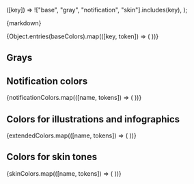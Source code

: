 
  ([key]) => !["base", "gray", "notification", "skin"].includes(key),
);

<Meta title="Rotterdam/Color" />

<Markdown>{markdown}</Markdown>

<FigmaLink href="https://www.figma.com/file/ZWSC4gCrOXRUR9UX3aoZ8x/?node-id=415-12199" />

<ColorPalette>
  {Object.entries(baseColors).map(([key, token]) => (
    <ColorItem title={key} colors={[token]} />
  ))}
</ColorPalette>

## Grays

<ColorPalette>
  <ColorItem title="Gray" colors={Object.values(grayTones)} />
</ColorPalette>

## Notification colors

<FigmaLink href="https://www.figma.com/file/ZWSC4gCrOXRUR9UX3aoZ8x/?node-id=431-13653" />

<ColorPalette>
  {notificationColors.map(([name, tokens]) => (
    <ColorItem title={name} colors={Object.values(tokens)} />
  ))}
</ColorPalette>

## Colors for illustrations and infographics

<FigmaLink href="https://www.figma.com/file/ZWSC4gCrOXRUR9UX3aoZ8x/?node-id=468-19799" />

<ColorPalette>
  {extendedColors.map(([name, tokens]) => (
    <ColorItem title={name} colors={Object.values(tokens)} />
  ))}
</ColorPalette>

## Colors for skin tones

<FigmaLink href="https://www.figma.com/file/ZWSC4gCrOXRUR9UX3aoZ8x/?node-id=28801-7125" />

<ColorPalette>
  {skinColors.map(([name, tokens]) => (
    <ColorItem title={name} colors={Object.values(tokens)} />
  ))}
</ColorPalette>
